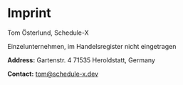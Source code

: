 # Imprint

Tom Österlund, Schedule-X

Einzelunternehmen, im Handelsregister nicht eingetragen

**Address:**
Gartenstr. 4
71535 Heroldstatt, Germany

**Contact:**
tom@schedule-x.dev
